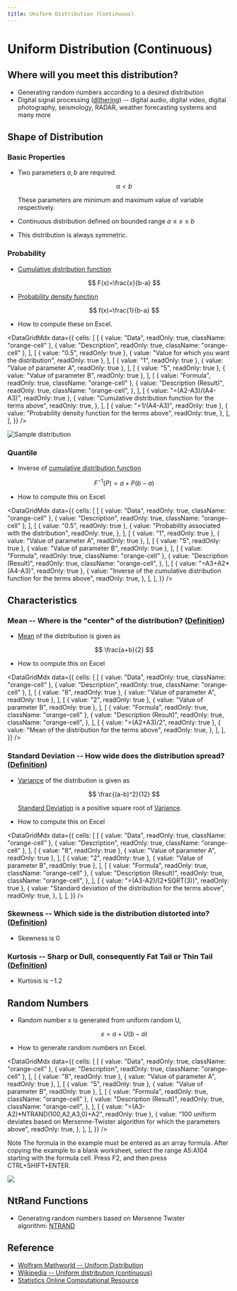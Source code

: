 ```yaml
---
title: Uniform Distribution (Continuous)
---
```



# Uniform Distribution (Continuous)

## Where will you meet this distribution?

- Generating random numbers according to a desired distribution
- Digital signal processing ([dithering](http://en.wikipedia.org/wiki/Dither)) -- digital audio, digital video, digital photography, seismology, RADAR, weather forecasting systems and many more

## Shape of Distribution

### Basic Properties

- Two parameters $a, b$ are required.

  $$
  a<b
  $$

  These parameters are minimum and maximum value of variable respectively.

- Continuous distribution defined on bounded range $a\leq x \leq b$
- This distribution is always symmetric.

### Probability

- [Cumulative distribution function](/docs/glossary#cumulative-distribution-function)

  $$
  F(x)=\frac{x}{b-a}
  $$

- [Probability density function](/docs/glossary#probability-density-function)

  $$
  f(x)=\frac{1}{b-a}
  $$

- How to compute these on Excel.

<DataGridMdx
  data={{
    cells: [
      [
        { value: "Data", readOnly: true, className: "orange-cell" },
        { value: "Description", readOnly: true, className: "orange-cell" },
      ],
      [
        { value: "0.5", readOnly: true },
        { value: "Value for which you want the distribution", readOnly: true },
      ],
      [
        { value: "1", readOnly: true },
        { value: "Value of parameter A", readOnly: true },
      ],
      [
        { value: "5", readOnly: true },
        { value: "Value of parameter B", readOnly: true },
      ],
      [
        { value: "Formula", readOnly: true, className: "orange-cell" },
        {
          value: "Description (Result)",
          readOnly: true,
          className: "orange-cell",
        },
      ],
      [
        { value: "=(A2-A3)/(A4-A3)", readOnly: true },
        {
          value: "Cumulative distribution function for the terms above",
          readOnly: true,
        },
      ],
      [
        { value: "=1/(A4-A3)", readOnly: true },
        {
          value: "Probability density function for the terms above",
          readOnly: true,
        },
      ],
    ],
  }}
/>

![Sample distribution](./../assets/functions/plot/plotUniform.jpg)

### Quantile

- Inverse of [cumulative distribution function](/docs/glossary#cumulative-distribution-function)

  $$
  F^{-1}(P)=a+P(b-a)
  $$

- How to compute this on Excel.

<DataGridMdx
  data={{
    cells: [
      [
        { value: "Data", readOnly: true, className: "orange-cell" },
        { value: "Description", readOnly: true, className: "orange-cell" },
      ],
      [
        { value: "0.5", readOnly: true },
        {
          value: "Probability associated with the distribution",
          readOnly: true,
        },
      ],
      [
        { value: "1", readOnly: true },
        { value: "Value of parameter A", readOnly: true },
      ],
      [
        { value: "5", readOnly: true },
        { value: "Value of parameter B", readOnly: true },
      ],
      [
        { value: "Formula", readOnly: true, className: "orange-cell" },
        {
          value: "Description (Result)",
          readOnly: true,
          className: "orange-cell",
        },
      ],
      [
        { value: "=A3+A2*(A4-A3)", readOnly: true },
        {
          value:
            "Inverse of the cumulative distribution function for the terms above",
          readOnly: true,
        },
      ],
    ],
  }}
/>

## Characteristics

### Mean -- Where is the "center" of the distribution? ([Definition](/docs/glossary#mean))

- [Mean](/docs/glossary#mean) of the distribution is given as

  $$
  \frac{a+b}{2}
  $$

- How to compute this on Excel

<DataGridMdx
  data={{
    cells: [
      [
        { value: "Data", readOnly: true, className: "orange-cell" },
        { value: "Description", readOnly: true, className: "orange-cell" },
      ],
      [
        { value: "8", readOnly: true },
        { value: "Value of parameter A", readOnly: true },
      ],
      [
        { value: "2", readOnly: true },
        { value: "Value of parameter B", readOnly: true },
      ],
      [
        { value: "Formula", readOnly: true, className: "orange-cell" },
        {
          value: "Description (Result)",
          readOnly: true,
          className: "orange-cell",
        },
      ],
      [
        { value: "=(A2+A3)/2", readOnly: true },
        {
          value: "Mean of the distribution for the terms above",
          readOnly: true,
        },
      ],
    ],
  }}
/>

### Standard Deviation -- How wide does the distribution spread? ([Definition](/docs/glossary#standard-deviation))

- [Variance](/docs/glossary#variance) of the distribution is given as

  $$
  \frac{(a-b)^2}{12}
  $$

  [Standard Deviation](/docs/glossary#standard-deviation) is a positive square root of [Variance](/docs/glossary#variance).

- How to compute this on Excel

<DataGridMdx
  data={{
    cells: [
      [
        { value: "Data", readOnly: true, className: "orange-cell" },
        { value: "Description", readOnly: true, className: "orange-cell" },
      ],
      [
        { value: "8", readOnly: true },
        { value: "Value of parameter A", readOnly: true },
      ],
      [
        { value: "2", readOnly: true },
        { value: "Value of parameter B", readOnly: true },
      ],
      [
        { value: "Formula", readOnly: true, className: "orange-cell" },
        {
          value: "Description (Result)",
          readOnly: true,
          className: "orange-cell",
        },
      ],
      [
        { value: "=(A3-A2)/(2*SQRT(3))", readOnly: true },
        {
          value: "Standard deviation of the distribution for the terms above",
          readOnly: true,
        },
      ],
    ],
  }}
/>

### Skewness -- Which side is the distribution distorted into? ([Definition](/docs/glossary#skewness))

- Skewness is $0$

### Kurtosis -- Sharp or Dull, consequently Fat Tail or Thin Tail ([Definition](/docs/glossary#kurtosis))

- Kurtosis is $-1.2$

## Random Numbers

- Random number x is generated from uniform random U,

  $$
  x=a+U(b-a)
  $$

- How to generate random numbers on Excel.

<DataGridMdx
  data={{
    cells: [
      [
        { value: "Data", readOnly: true, className: "orange-cell" },
        { value: "Description", readOnly: true, className: "orange-cell" },
      ],
      [
        { value: "8", readOnly: true },
        { value: "Value of parameter A", readOnly: true },
      ],
      [
        { value: "5", readOnly: true },
        { value: "Value of parameter B", readOnly: true },
      ],
      [
        { value: "Formula", readOnly: true, className: "orange-cell" },
        {
          value: "Description (Result)",
          readOnly: true,
          className: "orange-cell",
        },
      ],
      [
        { value: "=(A3-A2)*NTRAND(100,A2,A3,0)+A2", readOnly: true },
        {
          value:
            "100 uniform deviates based on Mersenne-Twister algorithm for which the parameters above",
          readOnly: true,
        },
      ],
    ],
  }}
/>

Note The formula in the example must be entered as an array formula. After copying the example to a blank worksheet, select the range A5:A104 starting with the formula cell. Press F2, and then press CTRL+SHIFT+ENTER.

![](./../assets/functions/histogram/histogramUniform.jpg)

## NtRand Functions

- Generating random numbers based on Mersenne Twister algorithm: [NTRAND](../03-function-reference/01-random-numbers/01-single-series/01-ntrand.mdx)

## Reference

- [Wolfram Mathworld -- Uniform Distribution](http://mathworld.wolfram.com/UniformDistribution.html)
- [Wikipedia -- Uniform distribution (continuous)](<http://en.wikipedia.org/wiki/Uniform_distribution_(continuous)>)
- [Statistics Online Computational Resource](http://www.socr.ucla.edu/htmls/SOCR_Distributions.html)
